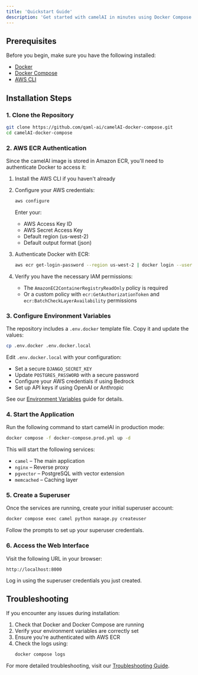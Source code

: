 ```yaml
---
title: 'Quickstart Guide'
description: 'Get started with camelAI in minutes using Docker Compose.'
---
```


## Prerequisites

Before you begin, make sure you have the following installed:

- [Docker](https://docs.docker.com/get-docker/)
- [Docker Compose](https://docs.docker.com/compose/)
- [AWS CLI](https://aws.amazon.com/cli/)

## Installation Steps

### 1. Clone the Repository

```bash
git clone https://github.com/qaml-ai/camelAI-docker-compose.git
cd camelAI-docker-compose
```

### 2. AWS ECR Authentication

Since the camelAI image is stored in Amazon ECR, you'll need to authenticate Docker to access it:

1. Install the AWS CLI if you haven't already
2. Configure your AWS credentials:
   ```bash
   aws configure
   ```
   Enter your:
   - AWS Access Key ID
   - AWS Secret Access Key
   - Default region (us-west-2)
   - Default output format (json)

3. Authenticate Docker with ECR:
   ```bash
   aws ecr get-login-password --region us-west-2 | docker login --username AWS --password-stdin 904534089871.dkr.ecr.us-west-2.amazonaws.com
   ```

4. Verify you have the necessary IAM permissions:
   - The `AmazonEC2ContainerRegistryReadOnly` policy is required
   - Or a custom policy with `ecr:GetAuthorizationToken` and `ecr:BatchCheckLayerAvailability` permissions

### 3. Configure Environment Variables

The repository includes a `.env.docker` template file. Copy it and update the values:

```bash
cp .env.docker .env.docker.local
```

Edit `.env.docker.local` with your configuration:
- Set a secure `DJANGO_SECRET_KEY`
- Update `POSTGRES_PASSWORD` with a secure password
- Configure your AWS credentials if using Bedrock
- Set up API keys if using OpenAI or Anthropic

See our [Environment Variables](/installation/environment-variables) guide for details.

### 4. Start the Application

Run the following command to start camelAI in production mode:

```bash
docker compose -f docker-compose.prod.yml up -d
```

This will start the following services:
- `camel` – The main application
- `nginx` – Reverse proxy
- `pgvector` – PostgreSQL with vector extension
- `memcached` – Caching layer

### 5. Create a Superuser

Once the services are running, create your initial superuser account:

```bash
docker compose exec camel python manage.py createuser
```

Follow the prompts to set up your superuser credentials.

### 6. Access the Web Interface

Visit the following URL in your browser:
```
http://localhost:8000
```

Log in using the superuser credentials you just created.

## Troubleshooting

If you encounter any issues during installation:

1. Check that Docker and Docker Compose are running
2. Verify your environment variables are correctly set
3. Ensure you're authenticated with AWS ECR
4. Check the logs using:
   ```bash
   docker compose logs
   ```

For more detailed troubleshooting, visit our [Troubleshooting Guide](/troubleshooting). 